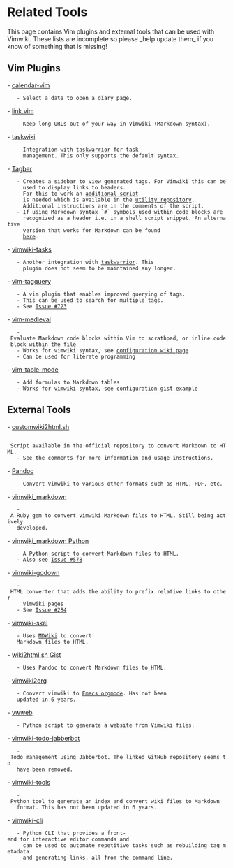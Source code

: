 = Related Tools =

This page contains Vim plugins and external tools that can be used with Vimwiki.
These lists are incomplete so please _help update them_ if you know of something
that is missing!

== Vim Plugins ==

- [[https://github.com/mattn/calendar-vim|calendar-vim]]
    - Select a date to open a diary page.
- [[https://github.com/qadzek/link.vim|link.vim]]
    - Keep long URLs out of your way in Vimwiki (Markdown syntax).
- [[https://github.com/tbabej/taskwiki|taskwiki]]
    - Integration with [[https://taskwarrior.org/|taskwarrior]] for task
      management. This only supports the default syntax.
- [[https://github.com/majutsushi/tagbar|Tagbar]]
    - Creates a sidebar to view generated tags. For Vimwiki this can be
      used to display links to headers.
    - For this to work an [[https://raw.githubusercontent.com/vimwiki/utils/master/vwtags.py|additional script]]
      is needed which is available in the [[https://github.com/vimwiki/utils|utility repository]].
      Additional instructions are in the comments of the script.
    - If using Markdown syntax `#` symbols used within code blocks are
      recognized as a header i.e. in a shell script snippet. An alternative
      version that works for Markdown can be found
      [[https://raw.githubusercontent.com/jszakmeister/markdown2ctags/master/markdown2ctags.py|here]].
- [[https://github.com/teranex/vimwiki-tasks|vimwiki-tasks]]
    - Another integration with [[https://taskwarrior.org/|taskwarrior]]. This
      plugin does not seem to be maintained any longer.
- [[https://github.com/matt-snider/vim-tagquery|vim-tagquery]]
    - A vim plugin that enables improved querying of tags.
    - This can be used to search for multiple tags.
    - See [[https://github.com/vimwiki/vimwiki/issues/723|Issue #723]]
- [[https://github.com/gpanders/vim-medieval|vim-medieval]]
    - Evaluate Markdown code blocks within Vim to scrathpad, or inline code block within the file
    - Works for vimwiki syntax, see [[https://github.com/gpanders/vim-medieval/wiki|configuration wiki page]]
    - Can be used for literate programming
- [[https://github.com/dhruvasagar/vim-table-mode|vim-table-mode]]
    - Add formulas to Markdown tables
    - Works for vimwiki syntax, see [[https://gist.github.com/MartyLake/f6dd46bb479d402b15b32791ababaa28|configuration gist example]]

== External Tools ==

- [[https://github.com/vimwiki/vimwiki/blob/master/autoload/vimwiki/customwiki2html.sh|customwiki2html.sh]]
    - Script available in the official repository to convert Markdown to HTML.
    - See the comments for more information and usage instructions.
- [[https://pandoc.org/MANUAL.html|Pandoc]]
    - Convert Vimwiki to various other formats such as HTML, PDF, etc.
- [[https://github.com/patrickdavey/vimwiki_markdown|vimwiki_markdown]]
    - A Ruby gem to convert vimwiki Markdown files to HTML. Still being actively
    developed.
- [[https://github.com/WnP/vimwiki_markdown|vimwiki_markdown Python]]
    - A Python script to convert Markdown files to HTML.
    - Also see [[https://github.com/vimwiki/vimwiki/issues/578|Issue #578]]
- [[https://github.com/maqiv/vimwiki-godown#todo|vimwiki-godown]]
    - HTML converter that adds the ability to prefix relative links to other
      Vimwiki pages
    - See [[https://github.com/vimwiki/vimwiki/issues/284|Issue #284]]
- [[https://github.com/sstallion/vimwiki-skel|vimwiki-skel]]
    - Uses [[https://dynalon.github.io/mdwiki/#!index.md|MDWiki]] to convert
    Markdown files to HTML.
- [[https://gist.github.com/maikeldotuk/54a91c21ed9623705fdce7bab2989742|wiki2html.sh Gist]]
    - Uses Pandoc to convert Markdown files to HTML.
- [[https://github.com/fasheng/vimwiki2org|vimwiki2org]]
    - Convert vimwiki to [[https://orgmode.org/|Emacs orgmode]]. Has not been
    updated in 6 years.
- [[https://github.com/ycpei/vwweb|vwweb]]
    - Python script to generate a website from Vimwiki files.
- [[https://box.matto.nl/vimwikijabberbot.html|vimwiki-todo-jabberbot]]
    - Todo management using Jabberbot. The linked GitHub repository seems to
    have been removed.
- [[https://github.com/zweifisch/vimwiki-tools|vimwiki-tools]]
    - Python tool to generate an index and convert wiki files to Markdown
    format. This has not been updated in 6 years.
- [[https://github.com/sstallion/vimwiki-cli|vimwiki-cli]]
    - Python CLI that provides a front-end for interactive editor commands and
      can be used to automate repetitive tasks such as rebuilding tag metadata
      and generating links, all from the command line.
